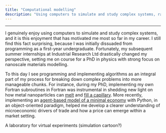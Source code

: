 ```yaml
---
title: "Computational modelling"
description: "Using computers to simulate and study complex systems, ranging from nanoscale materials to market-based economies."
---
```

___
I genuinely enjoy using computers to simulate and study complex systems, and it is this enjoyment that has motivated me most so far in my career. I still find this fact surprising, because I was initially dissuaded from programming as a first-year undergraduate. Fortunately, my subsequent summer internships at Industrial Research Ltd drastically changed my perspective, setting me on course for a PhD in physics with strong focus on nanoscale materials modelling. 

To this day I see programming and implementing algorithms as an integral part of my process for breaking down complex problems into more manageable chunks. For instance, during my PhD, implementing my own Fortran subroutines in Fortran was instrumental in shedding new light on how metal nanoparticles can [melt](../../portfolio/projects/01_ClusterMelting.qmd) and [fill a capillary](../../portfolio/projects/02_Nanofluidics.qmd). More recently, implementing an [agent-based model of a minimal economy](../../portfolio/portfolio.qmd) with Python, in an object-oriented paradigm, helped me develop a clearer understanding of microeconomic drivers of trade and how a price can emerge within a market setting.

A laboratory for virtual experiments (simulation cartoon?)